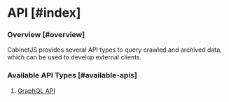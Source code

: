 # API [#index]

### Overview [#overview]

CabinetJS provides several API types to query crawled and archived data, which can be used to develop external clients.

### Available API Types [#available-apis]

1. [GraphQL API](/server-api/graphql)
